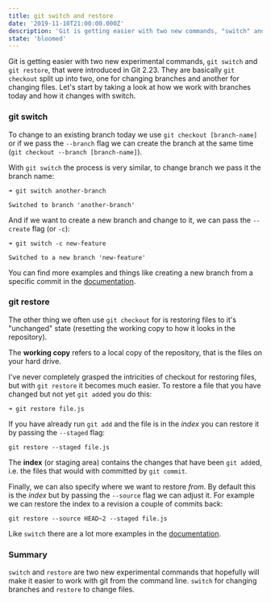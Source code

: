 ```yaml
---
title: git switch and restore
date: '2019-11-10T21:00:00.000Z'
description: 'Git is getting easier with two new commands, "switch" and "restore".'
state: 'bloomed'
---
```


Git is getting easier with two new experimental commands, `git switch` and `git restore`, that were introduced in Git 2.23. They are basically `git checkout` split up into two, one for changing branches and another for changing files. Let's start by taking a look at how we work with branches today and how it changes with switch.

### git switch

To change to an existing branch today we use `git checkout [branch-name]` or if we pass the `--branch` flag we can create the branch at the same time (`git checkout --branch [branch-name]`).

With `git switch` the process is very similar, to change branch we pass it the branch name:

```shell
➜ git switch another-branch

Switched to branch 'another-branch'
```

And if we want to create a new branch and change to it, we can pass the `--create` flag (or `-c`):

```shell
➜ git switch -c new-feature

Switched to a new branch 'new-feature'
```

You can find more examples and things like creating a new branch from a specific commit in the [documentation](https://git-scm.com/docs/git-switch).

### git restore

The other thing we often use `git checkout` for is restoring files to it's "unchanged" state (resetting the working copy to how it looks in the repository).

<Callout>

The **working copy** refers to a local copy of the repository, that is the files on your hard drive.

</Callout>

I've never completely grasped the intricities of checkout for restoring files, but with `git restore` it becomes much easier. To restore a file that you have changed but not yet `git add`ed you do this:

```shell
➜ git restore file.js
```

If you have already run `git add` and the file is in the _index_ you can restore it by passing the `--staged` flag:

```shell
git restore --staged file.js
```

<Callout>

The **index** (or staging area) contains the changes that have been `git add`ed, i.e. the files that would with committed by `git commit`.

</Callout>

Finally, we can also specify where we want to restore _from_. By default this is the _index_ but by passing the `--source` flag we can adjust it. For example we can restore the index to a revision a couple of commits back:

```shell
git restore --source HEAD~2 --staged file.js
```

Like `switch` there are a lot more examples in the [documentation](https://git-scm.com/docs/git-restore).

### Summary

`switch` and `restore` are two new experimental commands that hopefully will make it easier to work with git from the command line. `switch` for changing branches and `restore` to change files.
